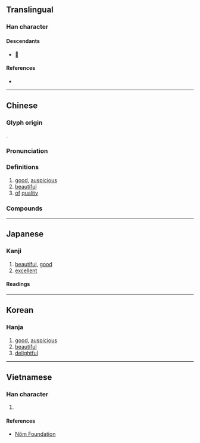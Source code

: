 {{also|隹}}
{{character info/new}}
==Translingual==

===Han character===
{{Han char|rn=9|rad=人|as=06|sn=8|four=24214|canj=OGG|ids=⿰亻圭}}

====Descendants====
* [[𛀗]]

====References====
* {{Han ref|kx=0100.180|dkj=00557|dj=0212.130|hdz=10143.160|uh=4F73|ud=20339|bh=A8CE|bd=43214}}

----

==Chinese==
{{zh-forms}}
{{zh-wp}}

===Glyph origin===
{{Han etym}}
{{Han compound|人|圭|c1=s|t1=man; person|c2=p|ls=psc}}.

===Pronunciation===
{{zh-pron
|m=jiā
|m-s=
|c=gaai1
|c-t=
|g=
|h=pfs=kâ
|j=
|mb=
|md=
|mn=ml:kai/xm,qz,tw:ka/zz:kee
|mn-t=gia1
|w=
|x=
|mc=y
|oc=y
|ma=
|cat=a
}}

===Definitions===
{{zh-hanzi}}

# [[good]], [[auspicious]]
# [[beautiful]]
# [[of]] [[quality]]

===Compounds===
{{zh-der|不佳|乘龍佳婿|亂世佳人|二八佳人|佳人|佳人命薄|佳人才子|佳人薄命|佳什|佳作|佳俠|佳偶|佳偶天成|佳兒|佳兒佳婦|佳兵|佳兵不祥|佳冬鄉|佳冶|佳句|佳器|佳城|佳境|佳士|佳婿|佳子弟|佳客|佳快|佳景|佳期|佳木斯市|佳本|佳構劇|佳氣|佳節|佳績|佳耦|佳肴|佳致|佳茗|佳評如潮|佳話|佳譽|佳趣|佳釀|佳音|佳餚|佳麗|最佳拍檔|千秋佳城|唱作俱佳|學養俱佳|尚佳|彌習彌佳|彭佳嶼|才子佳人|欠佳|漸入佳境|漸至佳境|牛女佳期|珍饈佳餚|百年佳偶|睠以佳耦|紅粉佳人|絕世佳人|絕代佳人|絕佳|絕色佳人|美酒佳肴|美饌佳餚|蕤賓佳節|西湖佳話|設帨佳辰|錦囊佳句|錦囊佳製|頗佳|風流佳事|佳佳|佳子|佳冬|彭佳|佳里}}

{{zh-cat|Intermediate}}

----

==Japanese==

===Kanji===
{{ja-kanji|grade=c|rs=人06}}

# [[beautiful]], [[good]]
# [[excellent]]

====Readings====
{{ja-readings
|goon=け
|kanon=かい
|kanyoon=か, けい
|kun=よ-い
}}

----

==Korean==

===Hanja===
{{ko-hanja|hangeul=[[가]], [[개]]|rv=ga, gae|mr=ka, kae|eumhun=[[아름답다|아름다울]]}}

# [[good]], [[auspicious]]
# [[beautiful]]
# [[delightful]]

----

==Vietnamese==

===Han character===
{{vi-hantu|[[giai]], [[trai]], [[dai]], [[lai]]|rs=人06}}

# {{defn|lang=vi|sort=人06}}

====References====
* [http://nomfoundation.org/common/nom_details.php?codepoint=4f73 Nôm Foundation]